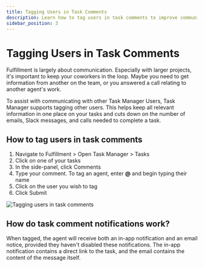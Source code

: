 ```yaml
---
title: Tagging Users in Task Comments
description: Learn how to tag users in task comments to improve communication in the Task Manager.
sidebar_position: 3
---
```


# Tagging Users in Task Comments

Fulfillment is largely about communication. Especially with larger projects, it's important to keep your coworkers in the loop. Maybe you need to get information from another on the team, or you answered a call relating to another agent's work.

To assist with communicating with other Task Manager Users, Task Manager supports tagging other users. This helps keep all relevant information in one place on your tasks and cuts down on the number of emails, Slack messages, and calls needed to complete a task.

## How to tag users in task comments

1. Navigate to Fulfillment > Open Task Manager > Tasks
2. Click on one of your tasks
3. In the side-panel, click Comments
4. Type your comment. To tag an agent, enter **@** and begin typing their name
5. Click on the user you wish to tag
6. Click Submit 

![Tagging users in task comments](/img/fulfillment/task-manager/tagging-users-in-task-comments.png)

## How do task comment notifications work?

When tagged, the agent will receive both an in-app notification and an email notice, provided they haven't disabled these notifications. The in-app notification contains a direct link to the task, and the email contains the content of the message itself.